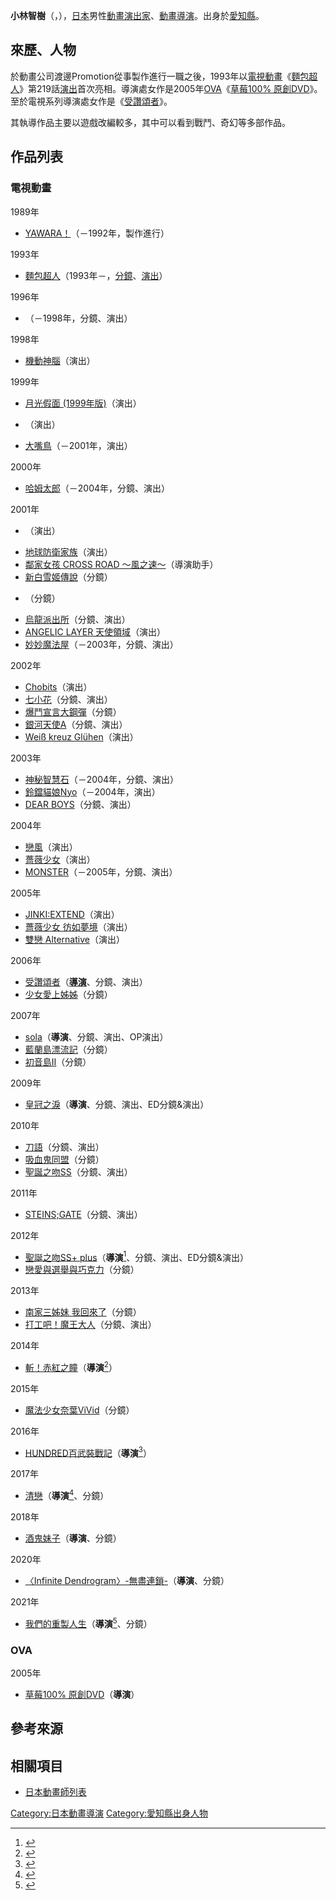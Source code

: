 {{multiple issues|
{{Notability Unreferenced|time=2016-11-11T15:17:29+00:00}}
{{Primarysources|time=2016-11-11T15:17:29+00:00}}
{{refimprove|time=2016-11-11T15:17:29+00:00}}
}}
{{noteTA|G1=Anime}}
{{japanese|japanese=小林 智樹|kana=こばやし ともき|romaji=Kobayashi Tomoki}}
'''小林智樹'''（{{lang-ja|小林 智樹}}，{{bd|1969年|12月26日||}}），[[日本|日本]]男性[[動畫|動畫]][[戲劇|演出家]]、[[動畫|動畫]][[導演|導演]]。出身於[[愛知縣|愛知縣]]。

== 來歷、人物 ==
於動畫公司渡邊Promotion從事製作進行一職之後，1993年以[[電視動畫|電視動畫]]《[[麵包超人|麵包超人]]》第219話[[戲劇|演出]]首次亮相。導演處女作是2005年[[OVA|OVA]]《[[草莓100%|草莓100% 原創DVD]]》。至於電視系列導演處女作是《[[傳頌之物|受讚頌者]]》。

其執導作品主要以遊戲改編較多，其中可以看到戰鬥、奇幻等多部作品。

== 作品列表 ==
=== 電視動畫 ===
; 1989年
* [[以柔克剛|YAWARA！]]（－1992年，製作進行）
; 1993年
* [[麵包超人|麵包超人]]（1993年－，[[分鏡|分鏡]]、[[戲劇|演出]]）
; 1996年
* {{link-ja|YAT安心！宇宙旅行|YAT安心!宇宙旅行}}（－1998年，分鏡、演出）
; 1998年
* [[機動神腦|機動神腦]]（演出）
; 1999年
* [[月光假面|月光假面 (1999年版)]]（演出）
* {{link-ja|火魅子傳|火魅子伝}}（演出）
* [[大嘴鳥_(動畫)|大嘴鳥]]（－2001年，演出）
; 2000年
* [[哈姆太郎|哈姆太郎]]（－2004年，分鏡、演出）
; 2001年
* {{lang|ja|{{link-ja|ドッとKONIちゃん|ドッとKONIちゃん}}}}（演出）
* [[地球防衛家族|地球防衛家族]]（演出）
* [[棒球英豪#特別版|鄰家女孩 CROSS ROAD ～風之速～]]（導演助手）
* [[新白雪姬傳說|新白雪姬傳說]]（分鏡）
* {{link-ja|仰天人間|仰天人間バトシーラー}}（分鏡）
* [[烏龍派出所|烏龍派出所]]（分鏡、演出）
* [[ANGELIC_LAYER_天使領域|ANGELIC LAYER 天使領域]]（演出）
* [[妙妙魔法屋|妙妙魔法屋]]（－2003年，分鏡、演出）
; 2002年
* [[Chobits|Chobits]]（演出）
* [[七小花|七小花]]（分鏡、演出）
* [[爆鬥宣言大鋼彈|爆鬥宣言大鋼彈]]（分鏡）
* [[銀河天使|銀河天使A]]（分鏡、演出）
* [[白色十字架|Weiß kreuz Glühen]]（演出）
; 2003年
* [[神秘智慧石|神秘智慧石]]（－2004年，分鏡、演出）
* [[Di_Gi_Charat|鈴鐺貓娘Nyo]]（－2004年，演出）
* [[灌籃少年|DEAR BOYS]]（分鏡、演出）
; 2004年
* [[戀風|戀風]]（演出）
* [[薔薇少女|薔薇少女]]（演出）
* [[MONSTER_(漫畫)|MONSTER]]（－2005年，分鏡、演出）
; 2005年
* [[人機系列|JINKI:EXTEND]]（演出）
* [[薔薇少女|薔薇少女 彷如夢境]]（演出）
* [[雙戀_Alternative|雙戀 Alternative]]（演出）
; 2006年
* [[傳頌之物|受讚頌者]]（'''[[導演|導演]]'''、分鏡、演出）
* [[處女愛上姊姊|少女愛上姊姊]]（分鏡）
; 2007年
* [[sola|sola]]（'''導演'''、分鏡、演出、OP演出）
* [[藍蘭島漂流記|藍蘭島漂流記]]（分鏡）
* [[初音島II|初音島II]]（分鏡）
; 2009年
* [[皇冠之淚|皇冠之淚]]（'''導演'''、分鏡、演出、ED分鏡&演出）
; 2010年
* [[刀語|刀語]]（分鏡、演出）
* [[吸血鬼同盟|吸血鬼同盟]]（分鏡）
* [[聖誕之吻|聖誕之吻SS]]（分鏡、演出）
; 2011年
* [[命運石之門|STEINS;GATE]]（分鏡、演出）
; 2012年
* [[聖誕之吻|聖誕之吻SS+ plus]]（'''導演'''<ref>{{cite web|url=http://www.tbs.co.jp/anime/amagami/staffcast/staffcast.html|title=製作人員&配音員|work=電視動畫「聖誕之吻SS+ plus」公式官網|publisher=[[TBS電視台|TBS]]|accessdate=2018-08-10|language=ja|archive-date=2018-07-25|archive-url=https://web.archive.org/web/20180725222233/http://www.tbs.co.jp/anime/amagami/staffcast/staffcast.html|dead-url=no}}</ref>、分鏡、演出、ED分鏡&演出）
* [[戀愛與選舉與巧克力|戀愛與選舉與巧克力]]（分鏡）
; 2013年
* [[南家三姊妹|南家三姊妹 我回來了]]（分鏡）
* [[打工吧！魔王大人|打工吧！魔王大人]]（分鏡、演出）
; 2014年
* [[斬！赤紅之瞳|斬！赤紅之瞳]]（'''導演'''<ref>{{cite web|url=https://anime.eiga.com/program/103923/|title=斬！赤紅之瞳：作品情報|publisher=Anime Hack|accessdate=2020-09-21|language=ja|archive-date=2020-10-24|archive-url=https://web.archive.org/web/20201024212325/https://anime.eiga.com/program/103923/|dead-url=no}}</ref>）
; 2015年
* [[魔法少女奈葉ViVid|魔法少女奈葉ViVid]]（分鏡）
; 2016年
* [[HUNDRED百武裝戰記|HUNDRED百武裝戰記]]（'''導演'''<ref>{{Cite news|url=https://anime.eiga.com/news/101741/|script-title=ja:「ハンドレッド」16年4月放送開始 監督は小林智樹で、プロダクションアイムズが制作|publisher=Anime Hack|date=2015-12-20|accessdate=2020-04-07|language=ja|archive-date=2020-11-29|archive-url=https://web.archive.org/web/20201129083303/https://anime.eiga.com/news/101741/|dead-url=no}}</ref>）
; 2017年
* [[清戀|清戀]]（'''導演'''<ref>{{cite web|url=https://anime.eiga.com/program/105831/|title=清戀：作品情報|publisher=Anime Hack|accessdate=2020-04-16|language=ja|archive-date=2020-10-22|archive-url=https://web.archive.org/web/20201022232513/https://anime.eiga.com/program/105831/|dead-url=no}}</ref>、分鏡）
; 2018年
* [[酒鬼妹子|酒鬼妹子]]（'''導演'''、分鏡）
; 2020年
* [[〈Infinite_Dendrogram〉-無盡連鎖-|〈Infinite Dendrogram〉-無盡連鎖-]]（'''導演'''、分鏡）
; 2021年
* [[我們的重製人生|我們的重製人生]]（'''導演'''<ref>{{Cite news|url=https://natalie.mu/comic/news/433161|script-title=ja:「ぼくたちのリメイク」伊藤昌弘·古賀葵ら出演の特番放送、新たなキャラビジュも公開|newspaper=[[Natalie_(網站)|Comci Natalie]]|publisher=Natasha|date=2021-06-18|accessdate=2021-07-03|language=ja|archive-date=2021-07-09|archive-url=https://web.archive.org/web/20210709040533/https://natalie.mu/comic/news/433161|dead-url=no}}</ref>、分鏡）

=== OVA ===
; 2005年
* [[草莓100%|草莓100% 原創DVD]]（'''導演'''）

== 參考來源 ==
{{reflist}}

== 相關項目 ==
* [[日本動畫師列表|日本動畫師列表]]

{{小林智樹執導作品}}
{{DEFAULTSORT:Kobayashi Tomoki}}
[[Category:日本動畫導演|Category:日本動畫導演]]
[[Category:愛知縣出身人物|Category:愛知縣出身人物]]
